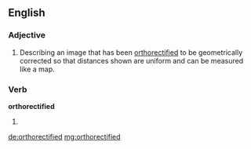 ==English==

===Adjective===
{{en-adj|-}}

# Describing an image that has been [[orthorectify|orthorectified]] to be geometrically corrected  so that distances shown are uniform and can be measured like a map.

===Verb===
'''orthorectified'''

# {{past of|[[orthorectify]]}}

[[de:orthorectified]]
[[mg:orthorectified]]